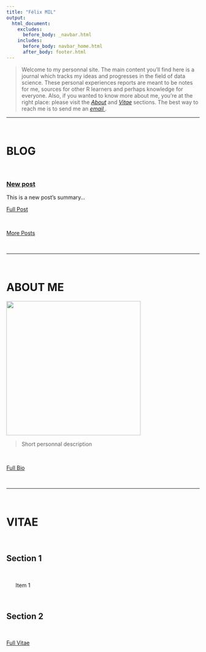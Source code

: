 ```yaml
---
title: "Félix MIL"
output:
  html_document:
    excludes:
      before_body: _navbar.html
    includes:
      before_body: navbar_home.html
      after_body: footer.html
---
```


> Welcome to my personnal site. The main content you’ll find here is a journal which tracks my ideas and progresses in the field of data science. These personal experiences reports are meant to be notes for me, sources for other R learners and perhaps knowledge for everyone. Also, if you wanted to know more about me, you're at the right place: please visit the [_About_](https://felixmil.github.io/about.html)  and [_Vitae_](https://felixmil.github.io/vitae.html) sections. The best way to reach me is to send me an [*email <i class="fas fa-envelope"></i>*](mailto:felixmil@outlook.com).

<hr>
<br>

<a class="anchor" id="blog-posts"></a>
<h1>BLOG</h1>

<br>

<article>
<h3><a href="article.html">New post</a></h3>
<div class="summary">
<p>This is a new post's summary...</p>
<a class="btn btn-outline-primary btn-sm" href="article.htmll" role="button">Full Post</a>
</div>
</article>

<br>

<a class="btn btn-outline-secondary btn-lg" href="blog.html" role="button">More Posts</a>

<br>
<hr>
<br>

<a class="anchor" id="about"></a>

<h1>ABOUT ME</h1>

<img id="img-me" src="site_content/img/me.jpeg" width="350px" height="auto">

> Short personnal description 

<br>

<a class="btn btn-outline-secondary btn-lg" href="about.html" role="button">Full Bio</a>


<br>
<hr>
<br>

<a class="anchor" id="vitae"></a>

<h1>VITAE</h1>

<br>

## <i class="fa fa-compass fa-lg"></i>  Section 1

<br>

<ul>
  <i class="fa fa-angle-double-right fa-lg"></i> Item 1
</ul>

<br>

## <i class="fa fa-magic fa-lg"></i>  Section 2

<br>

<a class="btn btn-outline-secondary btn-lg" href="vitae.html" role="button">Full Vitae</a>

<br>
